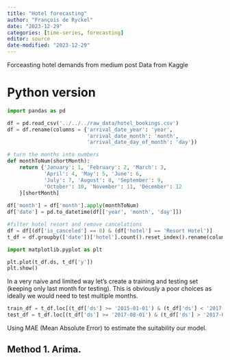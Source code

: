```yaml
---
title: "Hotel forecasting"
author: "François de Ryckel"
date: "2023-12-29"
categories: [time-series, forecasting]
editor: source
date-modified: "2023-12-29"
---
```


Forceasting hotel demands from medium post
Data from Kaggle

# Python version 

```python
import pandas as pd

df = pd.read_csv('../../../raw_data/hotel_bookings.csv')
df = df.rename(columns = {'arrival_date_year': 'year', 
                          'arrival_date_month': 'month', 
                          'arrival_date_day_of_month': 'day'})

# turn the months into numbers
def monthToNum(shortMonth):
    return {'January': 1, 'February': 2, 'March': 3,
            'April': 4, 'May': 5, 'June': 6,
            'July': 7, 'August': 8, 'September': 9, 
            'October': 10, 'November': 11, 'December': 12
    }[shortMonth]
    
df['month'] = df['month'].apply(monthToNum)
df['date'] = pd.to_datetime(df[['year', 'month', 'day']])

#filter hotel resort and remove cancelations
df = df[(df['is_canceled'] == 0) & (df['hotel'] == 'Resort Hotel')]
t_df = df.groupby(['date'])['hotel'].count().reset_index().rename(columns={'hotel':'y','date':'ds'})

```

```python
import matplotlib.pyplot as plt

plt.plot(t_df.ds, t_df['y'])
plt.show()
```

In a very naive and limited way let's create a training and testing set (keeping only last month for testing).  This is obviously a poor choices as ideally we would need to test multiple months.  

```python
train_df = t_df.loc[(t_df['ds'] >= '2015-01-01') & (t_df['ds'] < '2017-08-01')]
test_df = t_df.loc[(t_df['ds'] >= '2017-08-01') & (t_df['ds'] > '2017-09-01')]

```

Using MAE (Mean Absolute Error) to estimate the suitability our model.  

## Method 1.  Arima. 


```r

```

